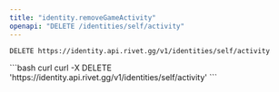 ```yaml
---
title: "identity.removeGameActivity"
openapi: "DELETE /identities/self/activity"
---
```


```
DELETE https://identity.api.rivet.gg/v1/identities/self/activity
```


<RequestExample>
```bash curl
curl -X DELETE 'https://identity.api.rivet.gg/v1/identities/self/activity'
```
</RequestExample>
